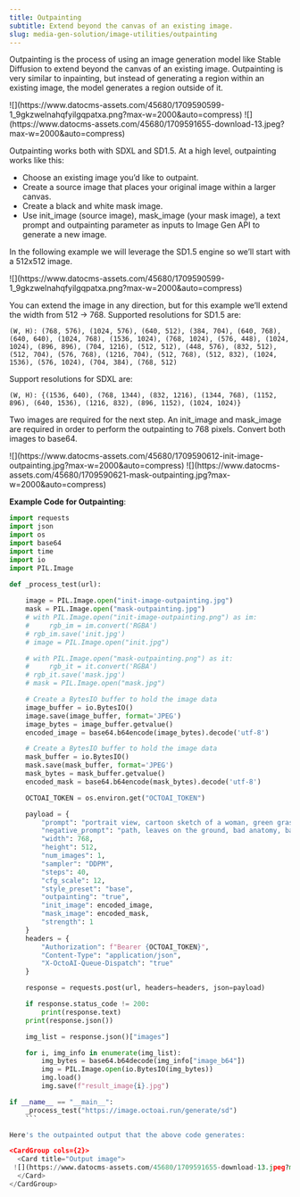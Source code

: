 ```yaml
---
title: Outpainting
subtitle: Extend beyond the canvas of an existing image.
slug: media-gen-solution/image-utilities/outpainting
---
```



Outpainting is the process of using an image generation model like Stable Diffusion to extend beyond the canvas of an existing image. Outpainting is very similar to inpainting, but instead of generating a region within an existing image, the model generates a region outside of it. 

 <CardGroup cols={2}>
  <Card title="Init Image">
 ![](https://www.datocms-assets.com/45680/1709590599-1_9gkzwelnahqfyilgqpatxa.png?max-w=2000&auto=compress) 
 </Card>
  <Card title="Output Image">
 ![](https://www.datocms-assets.com/45680/1709591655-download-13.jpeg?max-w=2000&auto=compress) 
  </Card>
  </CardGroup>

Outpainting works both with SDXL and SD1.5. 
At a high level, outpainting works like this:
* Choose an existing image you’d like to outpaint.
* Create a source image that places your original image within a larger canvas.
* Create a black and white mask image.
* Use init_image (source image), mask_image (your mask image), a text prompt and outpainting parameter as inputs to Image Gen API to generate a new image.

In the following example we will leverage the SD1.5 engine so we’ll start with a 512x512 image. 

<CardGroup cols={2}>
  <Card title="Init Image (512X512)">
 ![](https://www.datocms-assets.com/45680/1709590599-1_9gkzwelnahqfyilgqpatxa.png?max-w=2000&auto=compress) 
  </Card>
</CardGroup>

You can extend the image in any direction, but for this example we’ll extend the width from 512 → 768. Supported resolutions for SD1.5 are:

`(W, H): (768, 576), (1024, 576), (640, 512), (384, 704), (640, 768), (640, 640), (1024, 768), (1536, 1024), (768, 1024), (576, 448), (1024, 1024), (896, 896), (704, 1216), (512, 512), (448, 576), (832, 512), (512, 704), (576, 768), (1216, 704), (512, 768), (512, 832), (1024, 1536), (576, 1024), (704, 384), (768, 512)
`

Support resolutions for SDXL are: 

`(W, H): {(1536, 640), (768, 1344), (832, 1216), (1344, 768), (1152, 896), (640, 1536), (1216, 832), (896, 1152), (1024, 1024)}`

Two images are required for the next step. An init_image and mask_image are required in order to perform the outpainting to 768 pixels. Convert both images to base64.

 <CardGroup cols={2}>
  <Card title="Init Image (768X512)">
 ![](https://www.datocms-assets.com/45680/1709590612-init-image-outpainting.jpg?max-w=2000&auto=compress) 
 </Card>
  <Card title="Mask Image">
 ![](https://www.datocms-assets.com/45680/1709590621-mask-outpainting.jpg?max-w=2000&auto=compress) 
  </Card>
  </CardGroup>

**Example Code for Outpainting**:
```Python Python
import requests
import json
import os
import base64
import time
import io
import PIL.Image

def _process_test(url):
    
    image = PIL.Image.open("init-image-outpainting.jpg")
    mask = PIL.Image.open("mask-outpainting.jpg")
    # with PIL.Image.open("init-image-outpainting.png") as im:
    #     rgb_im = im.convert('RGBA')
    # rgb_im.save('init.jpg')
    # image = PIL.Image.open("init.jpg")

    # with PIL.Image.open("mask-outpainting.png") as it:
    #     rgb_it = it.convert('RGBA')
    # rgb_it.save('mask.jpg')
    # mask = PIL.Image.open("mask.jpg")

    # Create a BytesIO buffer to hold the image data
    image_buffer = io.BytesIO()
    image.save(image_buffer, format='JPEG')
    image_bytes = image_buffer.getvalue()
    encoded_image = base64.b64encode(image_bytes).decode('utf-8')

    # Create a BytesIO buffer to hold the image data
    mask_buffer = io.BytesIO()
    mask.save(mask_buffer, format='JPEG')
    mask_bytes = mask_buffer.getvalue()
    encoded_mask = base64.b64encode(mask_bytes).decode('utf-8')

    OCTOAI_TOKEN = os.environ.get("OCTOAI_TOKEN")

    payload = {
        "prompt": "portrait view, cartoon sketch of a woman, green grass with fall foliage in the back, blurry background, blue and grey sky",
        "negative_prompt": "path, leaves on the ground, bad anatomy, bad hands, three hands, three legs, bad arms, missing legs, missing arms, poorly drawn face, bad face, fused face, cloned face, worst face, three crus, extra crus, fused crus, worst feet, three feet, fused feet, fused thigh, three thigh, fused thigh, extra thigh, worst thigh, missing fingers, extra fingers, ugly fingers, long fingers, horn, extra eyes, 2girl, amputation",
        "width": 768,
        "height": 512,
        "num_images": 1,
        "sampler": "DDPM",
        "steps": 40,
        "cfg_scale": 12,
        "style_preset": "base",
        "outpainting": "true",
        "init_image": encoded_image,
        "mask_image": encoded_mask,
        "strength": 1
    }
    headers = {
        "Authorization": f"Bearer {OCTOAI_TOKEN}",
        "Content-Type": "application/json",
        "X-OctoAI-Queue-Dispatch": "true"
    }

    response = requests.post(url, headers=headers, json=payload)

    if response.status_code != 200:
        print(response.text)
    print(response.json())

    img_list = response.json()["images"]

    for i, img_info in enumerate(img_list):
        img_bytes = base64.b64decode(img_info["image_b64"])
        img = PIL.Image.open(io.BytesIO(img_bytes))
        img.load()
        img.save(f"result_image{i}.jpg")

if __name__ == "__main__":
    _process_test("https://image.octoai.run/generate/sd")
    ```

Here's the outpainted output that the above code generates: 

<CardGroup cols={2}>
  <Card title="Output image">
 ![](https://www.datocms-assets.com/45680/1709591655-download-13.jpeg?max-w=2000&auto=compress) 
  </Card>
</CardGroup>

